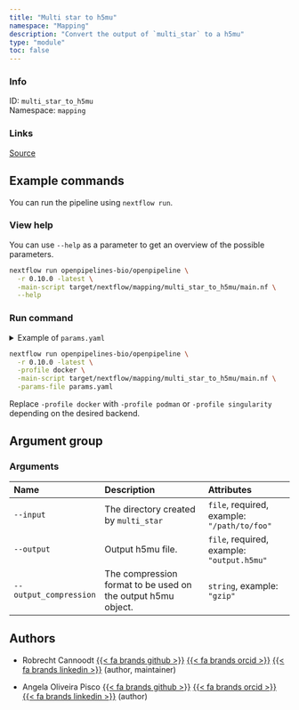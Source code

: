 ```yaml
---
title: "Multi star to h5mu"
namespace: "Mapping"
description: "Convert the output of `multi_star` to a h5mu"
type: "module"
toc: false
---
```


::: {.column-margin}

### Info

ID: `multi_star_to_h5mu`  
Namespace: `mapping`

### Links
[Source](https://github.com/openpipelines-bio/openpipeline/blob/0.10.0/src/mapping/multi_star_to_h5mu){.btn-action .btn-sm .btn-info .btn role="button"}

:::



## Example commands

You can run the pipeline using `nextflow run`.

### View help

You can use `--help` as a parameter to get an overview of the possible parameters.

```bash
nextflow run openpipelines-bio/openpipeline \
  -r 0.10.0 -latest \
  -main-script target/nextflow/mapping/multi_star_to_h5mu/main.nf \
  --help
```

### Run command

<details>
<summary>Example of `params.yaml`</summary>
```yaml
# Arguments
input: # please fill in - example: "/path/to/foo"
# output: "$id.$key.output.h5mu"
# output_compression: "gzip"

# Nextflow input-output arguments
publish_dir: # please fill in - example: "output/"
# param_list: "my_params.yaml"
```
</details>

```bash
nextflow run openpipelines-bio/openpipeline \
  -r 0.10.0 -latest \
  -profile docker \
  -main-script target/nextflow/mapping/multi_star_to_h5mu/main.nf \
  -params-file params.yaml
```

:::{.callout-note}
Replace `-profile docker` with `-profile podman` or `-profile singularity` depending on the desired backend.
:::

## Argument group

### Arguments

|Name                   |Description                                                  |Attributes                                  |
|:----------------------|:------------------------------------------------------------|:-------------------------------------------|
|`--input`              |The directory created by `multi_star`                        |`file`, required, example: `"/path/to/foo"` |
|`--output`             |Output h5mu file.                                            |`file`, required, example: `"output.h5mu"`  |
|`--output_compression` |The compression format to be used on the output h5mu object. |`string`, example: `"gzip"`                 |

## Authors


  * Robrecht Cannoodt [{{< fa brands github >}}](https://github.com/rcannood) [{{< fa brands orcid >}}](https://orcid.org/0000-0003-3641-729X) [{{< fa brands linkedin >}}](https://linkedin.com/in/robrechtcannoodt) (author, maintainer)

  * Angela Oliveira Pisco [{{< fa brands github >}}](https://github.com/aopisco) [{{< fa brands orcid >}}](https://orcid.org/0000-0003-0142-2355) [{{< fa brands linkedin >}}](https://linkedin.com/in/aopisco) (author)
